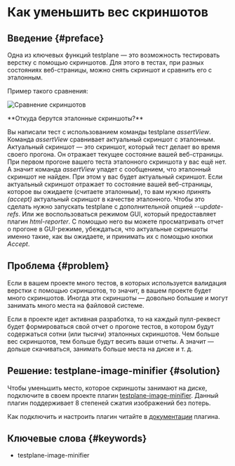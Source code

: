 
# Как уменьшить вес скриншотов

## Введение {#preface}

Одна из ключевых функций testplane — это возможность тестировать верстку с помощью скриншотов. Для этого в тестах, при разных состояниях веб-страницы, можно снять скриншот и сравнить его с эталонным.

Пример такого сравнения:

![Сравнение скриншотов](/img/docs/guides/how-to-minify-screenshots.diff-in-screenshot.png)

<Admonition type="info" title="Для новичков">
**Откуда берутся эталонные скриншоты?**

Вы написали тест с использованием команды testplane _assertView_. Команда _assertView_ сравнивает актуальный скриншот с эталонным. Актуальный скриншот — это скриншот, который тест делает во время своего прогона. Он отражает текущее состояние вашей веб-страницы. При первом прогоне вашего теста эталонного скриншота у вас ещё нет. А значит команда _assertView_ упадет с сообщением, что эталонный скриншот не найден. При этом у вас будет актуальный скриншот. Если актуальный скриншот отражает то состояние вашей веб-страницы, которое вы ожидаете (считаете эталонным), то вам нужно _принять (accept)_ актуальный скриншот в качестве эталонного. Чтобы это сделать нужно запускать testplane с дополнительной опцией _--update-refs_. Или же воспользоваться режимом GUI, который предоставляет плагин _html-reporter_. С помощью него вы можете просматривать отчет о прогоне в GUI-режиме, убеждаться, что актуальные скриншоты именно такие, как вы ожидаете, и принимать их с помощью кнопки _Accept_.

</Admonition>

## Проблема {#problem}

Если в вашем проекте много тестов, в которых используется валидация верстки с помощью скриншотов, то значит, в вашем проекте будет много скриншотов. Иногда эти скриншоты — довольно большие и могут занимать много места на файловой системе.

Если в проекте идет активная разработка, то на каждый пулл-реквест будет формироваться свой отчет о прогоне тестов, в котором будут содержаться сотни (или тысячи) эталонных скриншотов. Чем больше вес скриншотов, тем больше будут весить ваши отчеты. А значит — дольше скачиваться, занимать больше места на диске и т. д.

## Решение: testplane-image-minifier {#solution}

Чтобы уменьшить место, которое скриншоты занимают на диске, подключите в своем проекте плагин [testplane-image-minifier][testplane-image-minifier]. Данный плагин поддерживает 8 степеней сжатия изображений без потерь.

Как подключить и настроить плагин читайте в [документации][testplane-image-minifier] плагина.

## Ключевые слова {#keywords}

-   testplane-image-minifier

[testplane-image-minifier]: ../plugins/testplane-image-minifier
